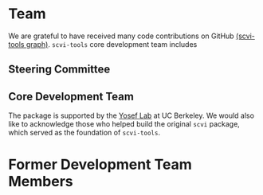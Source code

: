 
# Team

We are grateful to have received many code contributions on GitHub [(scvi-tools graph)](https://github.com/YosefLab/scvi-tools/graphs/contributors). `scvi-tools` core development team includes

## Steering Committee

<div className="row">
  <div className="col col--4">
    <TeamCard
      className="col col--4"
      name="Nir Yosef"
      image=useBaseUrl(`img/team-pics/nir.jpeg`)
      description="Principal Investigator, Associate Professor of EECS, Core Member of CCB"
      websiteLink="https://scholar.google.com/citations?user=eQ8KEHoAAAAJ&hl="
      githubLink="https://github.com/YosefLab"
      twitterLink="https://twitter.com/YosefLab"
    />
  </div>
</div>

## Core Development Team

<div className="row">
  <div className="col col--4">
    <TeamCard
      name="Adam Gayoso"
      description="Computational Biology PhD Student"
      image="../../static/img/team-pics/adam.jpeg"
      websiteLink="https://adamgayoso.com"
    />
  </div>
  <div className="col col--4">
    <TeamCard
      name="Galen Xing"
      description="Computational Biology PhD Student"
      image="../../static/img/team-pics/galen.jpeg"
      websiteLink="https://galenxing.com"
      githubLink="https://github.com/adamgayoso"
      twitterLink="https://twitter.com/adamgayoso"
    />
  </div>
  <div className="col col--4">
    <TeamCard
      name="Romain Lopez"
      description="Postdoc, Regev Lab, Genentech, Pritchard Lab, Stanford"
      image="../../static/img/team-pics/romain.jpeg"
      websiteLink="https://romain-lopez.github.io"
      githubLink="https://github.com/romain-lopez"
      twitterLink="https://twitter.com/_romain_lopez_"
    />
  </div>
  <div className="col col--4">
    <TeamCard
      name="Pierre Boyeau"
      description="EECS PhD Student"
      image="../../static/img/team-pics/pierre.jpeg"
    />
  </div>
  <div className="col col--4">
    <TeamCard
      name="Justin Hong"
      description="Research Engineer"
      image="../../static/img/team-pics/justin.jpeg"
      websiteLink="https://jjhong922.github.io"
      githubLink="https://github.com/jjhong922"
      twitterLink="https://twitter.com/justin_j_hong"
    />
  </div>
  <div className="col col--4">
    <TeamCard
      name="Valeh Valiollah Pour Amiri"
      image="../../static/img/team-pics/valeh.jpeg"
      description="Research Engineer"
    />
  </div>
</div>

The package is supported by the [Yosef Lab](https://yoseflab.github.io) at UC Berkeley. We would also like to acknowledge those who helped build the original `scvi` package, which served as the foundation of `scvi-tools`.

# Former Development Team Members

<div className="row">
  <div className="col col--4">
    <TeamCard
      name="Jeffrey Regier"
      websiteLink="https://regier.stat.lsa.umich.edu/"
    />
  </div>
  <div className="col col--4">
    <TeamCard
      name="Edouard Mehlman"
      websiteLink="https://edouard360.github.io/about/"
    />
  </div>
  <div className="col col--4">
    <TeamCard name="Yining Liu" />
  </div>
  <div className="col col--4">
    <TeamCard name="Maxime Langevin" />
  </div>
  <div className="col col--4">
    <TeamCard name="Gabriel Misrachi" />
  </div>
  <div className="col col--4">
    <TeamCard name="Achille Nazaret" websiteLink="https://nazaret.me/" />
  </div>
  <div className="col col--4">
    <TeamCard name="Oscar Clivio" />
  </div>
  <div className="col col--4">
    <TeamCard name="Jules Samaran" />
  </div>
  <div className="col col--4">
    <TeamCard name="Valentine Svensson" />
  </div>
</div>
